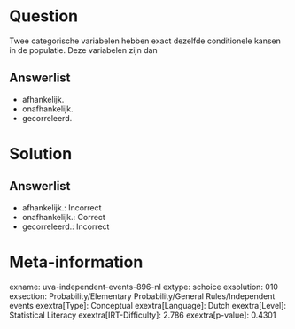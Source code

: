 Question
========

Twee categorische variabelen hebben exact dezelfde conditionele kansen
in de populatie. Deze variabelen zijn dan

Answerlist
----------

* afhankelijk.
* onafhankelijk.
* gecorreleerd.

Solution
========

Answerlist
----------

* afhankelijk.: Incorrect
* onafhankelijk.: Correct
* gecorreleerd.: Incorrect

Meta-information
================
exname: uva-independent-events-896-nl
extype: schoice
exsolution: 010
exsection: Probability/Elementary Probability/General Rules/Independent events
exextra[Type]: Conceptual
exextra[Language]: Dutch
exextra[Level]: Statistical Literacy
exextra[IRT-Difficulty]: 2.786
exextra[p-value]: 0.4301

